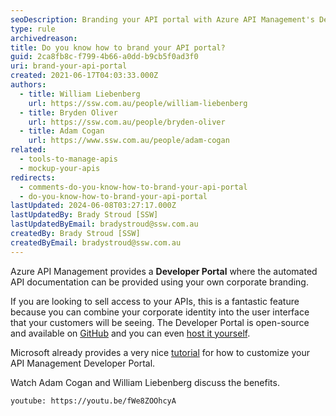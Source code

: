 ```yaml
---
seoDescription: Branding your API portal with Azure API Management's Developer Portal allows you to combine your corporate identity into the user interface, providing a customized experience for customers.
type: rule
archivedreason:
title: Do you know how to brand your API portal?
guid: 2ca8fb8c-f799-4b66-a0dd-b9cb5f0ad3f0
uri: brand-your-api-portal
created: 2021-06-17T04:03:33.000Z
authors:
  - title: William Liebenberg
    url: https://ssw.com.au/people/william-liebenberg
  - title: Bryden Oliver
    url: https://ssw.com.au/people/bryden-oliver
  - title: Adam Cogan
    url: https://www.ssw.com.au/people/adam-cogan
related:
  - tools-to-manage-apis
  - mockup-your-apis
redirects:
  - comments-do-you-know-how-to-brand-your-api-portal
  - do-you-know-how-to-brand-your-api-portal
lastUpdated: 2024-06-08T03:27:17.000Z
lastUpdatedBy: Brady Stroud [SSW]
lastUpdatedByEmail: bradystroud@ssw.com.au
createdBy: Brady Stroud [SSW]
createdByEmail: bradystroud@ssw.com.au
---
```


Azure API Management provides a **Developer Portal** where the automated API documentation can be provided using your own corporate branding.

If you are looking to sell access to your APIs, this is a fantastic feature because you can combine your corporate identity into the user interface that your customers will be seeing.
The Developer Portal is open-source and available on [GitHub](https://github.com/Azure/api-management-developer-portal) and you can even [host it yourself](https://docs.microsoft.com/en-us/azure/api-management/api-management-howto-developer-portal).

Microsoft already provides a very nice [tutorial](https://docs.microsoft.com/en-us/azure/api-management/api-management-howto-developer-portal-customize) for how to customize your API Management Developer Portal.

Watch Adam Cogan and William Liebenberg discuss the benefits.

`youtube: https://youtu.be/fWe8ZOOhcyA`
